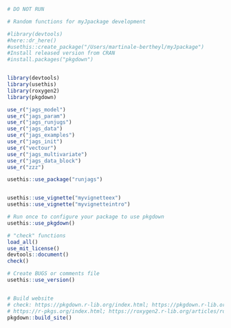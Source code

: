 ```r
# DO NOT RUN

# Random functions for myJpackage development

#library(devtools)
#here::dr_here()
#usethis::create_package("/Users/martinale-bertheyl/myJpackage")
#Install released version from CRAN
#install.packages("pkgdown")


library(devtools)
library(usethis)
library(roxygen2)
library(pkgdown)

use_r("jags_model")
use_r("jags_param")
use_r("jags_runjugs")
use_r("jags_data")
use_r("jags_examples")
use_r("jags_init")
use_r("vectour")
use_r("jags_multivariate")
use_r("jags_data_block")
use_r("zzz")

usethis::use_package("runjags")


usethis::use_vignette("myvignetteex")
usethis::use_vignette("myvignetteintro")

# Run once to configure your package to use pkgdown
usethis::use_pkgdown()

# "check" functions
load_all()
use_mit_license()
devtools::document()
check()

# Create BUGS or comments file
usethis::use_version()


# Build website
# check: https://pkgdown.r-lib.org/index.html; https://pkgdown.r-lib.org/articles/pkgdown.html
# https://r-pkgs.org/index.html; https://roxygen2.r-lib.org/articles/rd.html#functions
pkgdown::build_site()




```


